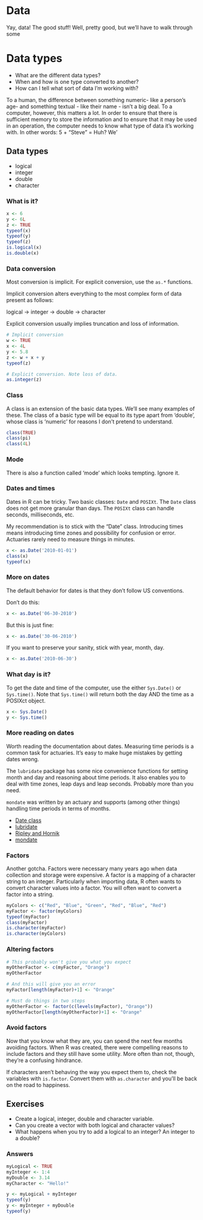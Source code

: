 # Data {-}

Yay, data! The good stuff! Well, pretty good, but we'll have to walk through some 

# Data types {#chap-data-types}

* What are the different data types?
* When and how is one type converted to another?
* How can I tell what sort of data I'm working with?

To a human, the difference between something numeric- like a person's age- and something textual - like their name - isn't a big deal. To a computer, however, this matters a lot. In order to ensure that there is sufficient memory to store the information and to ensure that it may be used in an operation, the computer needs to know what type of data it's working with. In other words: 5 + "Steve" = Huh? We'

## Data types

* logical
* integer
* double
* character

### What is it?

```r
x <- 6
y <- 6L
z <- TRUE
typeof(x)
typeof(y)
typeof(z)
is.logical(x)
is.double(x)
```

### Data conversion

Most conversion is implicit. For explicit conversion, use the `as.*` functions. 

Implicit conversion alters everything to the most complex form of data present as follows:

logical -> integer -> double -> character

Explicit conversion usually implies truncation and loss of information.

```r
# Implicit conversion
w <- TRUE
x <- 4L
y <- 5.8
z <- w + x + y
typeof(z)

# Explicit conversion. Note loss of data.
as.integer(z)
```

### Class

A class is an extension of the basic data types. We'll see many examples of these. The class of a basic type will be equal to its type apart from 'double', whose class is 'numeric' for reasons I don't pretend to understand.

```r
class(TRUE)
class(pi)
class(4L)
```

### Mode

There is also a function called 'mode' which looks tempting. Ignore it.

### Dates and times

Dates in R can be tricky. Two basic classes: `Date` and `POSIXt`. The `Date` class does not get more granular than days. The `POSIXt` class can handle seconds, milliseconds, etc.

My recommendation is to stick with the "Date" class. Introducing times means introducing time zones and possibility for confusion or error. Actuaries rarely need to measure things in minutes.

```r
x <- as.Date('2010-01-01')
class(x)
typeof(x)
```

### More on dates

The default behavior for dates is that they don't follow US conventions.

Don't do this:
```r
x <- as.Date('06-30-2010')
```

But this is just fine:
```r
x <- as.Date('30-06-2010')
```

If you want to preserve your sanity, stick with year, month, day.
```r
x <- as.Date('2010-06-30')
```

### What day is it?

To get the date and time of the computer, use the either `Sys.Date()` or `Sys.time()`. Note that `Sys.time()` will return both the day AND the time as a POSIXct object.

```r
x <- Sys.Date()
y <- Sys.time()
```

### More reading on dates

Worth reading the documentation about dates. Measuring time periods is a common task for actuaries. It's easy to make huge mistakes by getting dates wrong.

The `lubridate` package has some nice convenience functions for setting month and day and reasoning about time periods. It also enables you to deal with time zones, leap days and leap seconds. Probably more than you need.

`mondate` was written by an actuary and supports (among other things) handling time periods in terms of months.

* [Date class](https://stat.ethz.ch/R-manual/R-devel/library/base/html/Dates.html)
* [lubridate](http://www.jstatsoft.org/v40/i03/paper)
* [Ripley and Hornik](http://www.r-project.org/doc/Rnews/Rnews_2001-2.pdf)
* [mondate](https://code.google.com/p/mondate/)

### Factors

Another gotcha. Factors were necessary many years ago when data collection and storage were expensive. A factor is a mapping of a character string to an integer. Particularly when importing data, R often wants to convert character values into a factor. You will often want to convert a factor into a string.

```r
myColors <- c("Red", "Blue", "Green", "Red", "Blue", "Red")
myFactor <- factor(myColors)
typeof(myFactor)
class(myFactor)
is.character(myFactor)
is.character(myColors)
```

### Altering factors

```r
# This probably won't give you what you expect
myOtherFactor <- c(myFactor, "Orange")
myOtherFactor

# And this will give you an error
myFactor[length(myFactor)+1] <- "Orange"

# Must do things in two steps
myOtherFactor <- factor(c(levels(myFactor), "Orange"))
myOtherFactor[length(myOtherFactor)+1] <- "Orange"
```

### Avoid factors

Now that you know what they are, you can spend the next few months avoiding factors. When R was created, there were compelling reasons to include factors and they still have some utility. More often than not, though, they're a confusing hindrance.

If characters aren't behaving the way you expect them to, check the variables with `is.factor`. Convert them with `as.character` and you'll be back on the road to happiness.

## Exercises

* Create a logical, integer, double and character variable.
* Can you create a vector with both logical and character values?
* What happens when you try to add a logical to an integer? An integer to a double?

### Answers
```r
myLogical <- TRUE
myInteger <- 1:4
myDouble <- 3.14
myCharacter <- "Hello!"

y <- myLogical + myInteger
typeof(y)
y <- myInteger + myDouble
typeof(y)
```
